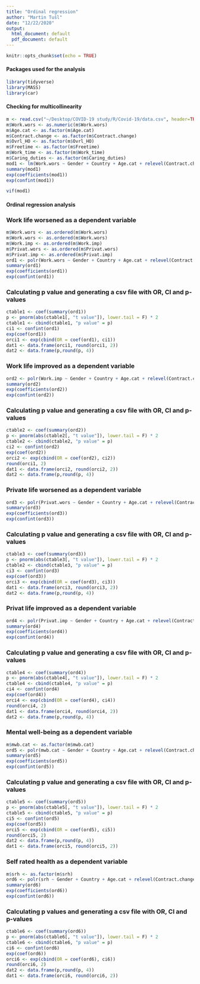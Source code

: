 ```yaml
---
title: "Ordinal regression"
author: "Martin Tušl"
date: "12/22/2020"
output:
  html_document: default
  pdf_document: default
---
```


```r
knitr::opts_chunk$set(echo = TRUE)
```

#### Packages used for the analysis
```r
library(tidyverse)
library(MASS)
library(car)
```

#### Checking for multicollinearity
```r
m <- read.csv("~/Desktop/COVID-19 study/R/Covid-19/data.csv", header=TRUE)
m$Work.wors <- as.numeric(m$Work.wors)
m$Age.cat <- as.factor(m$Age.cat)
m$Contract.change <- as.factor(m$Contract.change)
m$Ovrl_HO <- as.factor(m$Ovrl_HO)
m$Freetime <- as.factor(m$Freetime)
m$Work_time <- as.factor(m$Work_time)
m$Caring_duties <- as.factor(m$Caring_duties)
mod1 <- lm(Work.wors ~ Gender + Country + Age.cat + relevel(Contract.change, ref = "No change") + Liv.situation + relevel(Ovrl_HO, ref = "No HO") + relevel(Freetime, ref = "Unchanged") + relevel(Work_time, ref = "Unchanged") + relevel(Caring_duties, ref = "Unchanged"), data = m)
summary(mod1)
exp(coefficients(mod1))
exp(confint(mod1))

vif(mod1)
```

#### Ordinal regression analysis

### Work life worsened as a dependent variable
```r
m$Work.wors <- as.ordered(m$Work.wors)
m$Work.wors <- as.ordered(m$Work.wors)
m$Work.imp <- as.ordered(m$Work.imp)
m$Privat.wors <- as.ordered(m$Privat.wors)
m$Privat.imp <- as.ordered(m$Privat.imp)
ord1 <- polr(Work.wors ~ Gender + Country + Age.cat + relevel(Contract.change, ref = "No change") + Liv.situation + relevel(Ovrl_HO, ref = "No HO") + relevel(Freetime, ref = "Unchanged") + relevel(Work_time, ref = "Unchanged") + relevel(Caring_duties, ref = "Unchanged"), data = m, Hess = TRUE)
summary(ord1)
exp(coefficients(ord1))
exp(confint(ord1))
```

### Calculating p value and generating a csv file with OR, CI and p-values
```r
ctable1 <- coef(summary(ord1))
p <- pnorm(abs(ctable1[, "t value"]), lower.tail = F) * 2
ctable1 <- cbind(ctable1, "p value" = p)
ci1 <- confint(ord1)
exp(coef(ord1))
orci1 <- exp(cbind(OR = coef(ord1), ci1))
dat1 <- data.frame(orci1, round(orci1, 2))
dat2 <- data.frame(p,round(p, 4))
```

### Work life improved as a dependent variable
```r
ord2 <- polr(Work.imp ~ Gender + Country + Age.cat + relevel(Contract.change, ref = "No change") + Liv.situation + relevel(Ovrl_HO, ref = "No HO") + relevel(Freetime, ref = "Unchanged") + relevel(Work_time, ref = "Unchanged") + relevel(Caring_duties, ref = "Unchanged"), data = m, Hess = TRUE)
summary(ord2)
exp(coefficients(ord2))
exp(confint(ord2))
```

### Calculating p value and generating a csv file with OR, CI and p-values
```r
ctable2 <- coef(summary(ord2))
p <- pnorm(abs(ctable2[, "t value"]), lower.tail = F) * 2
ctable2 <- cbind(ctable2, "p value" = p)
ci2 <- confint(ord2)
exp(coef(ord2))
orci2 <- exp(cbind(OR = coef(ord2), ci2))
round(orci1, 2)
dat1 <- data.frame(orci2, round(orci2, 2))
dat2 <- data.frame(p,round(p, 4))
```

### Private life worsened as a dependent variable
```r
ord3 <- polr(Privat.wors ~ Gender + Country + Age.cat + relevel(Contract.change, ref = "No change") + Liv.situation + relevel(Ovrl_HO, ref = "No HO") + relevel(Freetime, ref = "Unchanged") + relevel(Work_time, ref = "Unchanged") + relevel(Caring_duties, ref = "Unchanged"), data = m, Hess = TRUE)
summary(ord3)
exp(coefficients(ord3))
exp(confint(ord3))
```

### Calculating p value and generating a csv file with OR, CI and p-values
```r
ctable3 <- coef(summary(ord3))
p <- pnorm(abs(ctable3[, "t value"]), lower.tail = F) * 2
ctable2 <- cbind(ctable3, "p value" = p)
ci3 <- confint(ord3)
exp(coef(ord3))
orci3 <- exp(cbind(OR = coef(ord3), ci3))
dat1 <- data.frame(orci3, round(orci3, 2))
dat2 <- data.frame(p,round(p, 4))
```

### Privat life improved as a dependent variable
```r
ord4 <- polr(Privat.imp ~ Gender + Country + Age.cat + relevel(Contract.change, ref = "No change") + Liv.situation + relevel(Ovrl_HO, ref = "No HO") + relevel(Freetime, ref = "Unchanged") + relevel(Work_time, ref = "Unchanged") + relevel(Caring_duties, ref = "Unchanged"), data = m, Hess = TRUE)
summary(ord4)
exp(coefficients(ord4))
exp(confint(ord4))
```

### Calculating p value and generating a csv file with OR, CI and p-values
```r
ctable4 <- coef(summary(ord4))
p <- pnorm(abs(ctable4[, "t value"]), lower.tail = F) * 2
ctable4 <- cbind(ctable4, "p value" = p)
ci4 <- confint(ord4)
exp(coef(ord4))
orci4 <- exp(cbind(OR = coef(ord4), ci4))
round(orci4, 2)
dat1 <- data.frame(orci4, round(orci4, 2))
dat2 <- data.frame(p,round(p, 4))
```

### Mental well-being as a dependent variable
```r
m$mwb.cat <- as.factor(m$mwb.cat)
ord5 <- polr(mwb.cat ~ Gender + Country + Age.cat + relevel(Contract.change, ref = "No change") + Liv.situation + relevel(Ovrl_HO, ref = "No HO") + relevel(Freetime, ref = "Unchanged") + relevel(Work_time, ref = "Unchanged") + relevel(Caring_duties, ref = "Unchanged") + Work.wors + Work.imp.3 + Privat.wors.3 + Privat.imp.3, data = m, Hess = TRUE)
summary(ord5)
exp(coefficients(ord5))
exp(confint(ord5))
```

### Calculating p value and generating a csv file with OR, CI and p-values
```r
ctable5 <- coef(summary(ord5))
p <- pnorm(abs(ctable5[, "t value"]), lower.tail = F) * 2
ctable5 <- cbind(ctable5, "p value" = p)
ci5 <- confint(ord5)
exp(coef(ord5))
orci5 <- exp(cbind(OR = coef(ord5), ci5))
round(orci5, 2)
dat2 <- data.frame(p,round(p, 4))
dat1 <- data.frame(orci5, round(orci5, 2))
```

### Self rated health as a dependent variable
```r
m$srh <- as.factor(m$srh)
ord6 <- polr(srh ~ Gender + Country + Age.cat + relevel(Contract.change, ref = "No change") + Liv.situation + relevel(Ovrl_HO, ref = "No HO") + relevel(Freetime, ref = "Unchanged") + relevel(Work_time, ref = "Unchanged") + relevel(Caring_duties, ref = "Unchanged") + Work.wors + Work.imp + Privat.wors + Privat.imp, data = m, Hess = TRUE)
summary(ord6)
exp(coefficients(ord6))
exp(confint(ord6))
```

### Calculating p values and generating a csv file with OR, CI and p-values
```r
ctable6 <- coef(summary(ord6))
p <- pnorm(abs(ctable6[, "t value"]), lower.tail = F) * 2
ctable6 <- cbind(ctable6, "p value" = p)
ci6 <- confint(ord6)
exp(coef(ord6))
orci6 <- exp(cbind(OR = coef(ord6), ci6))
round(orci6, 2)
dat2 <- data.frame(p,round(p, 4))
dat1 <- data.frame(orci6, round(orci6, 2))
```